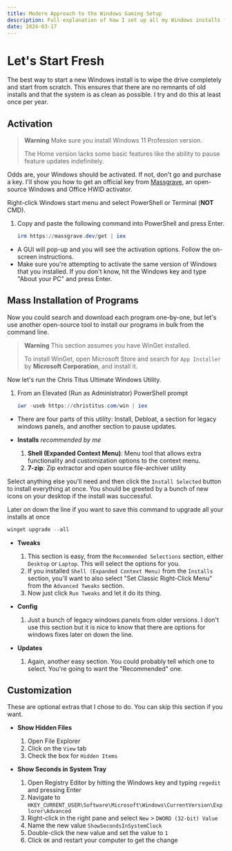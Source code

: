 ```yaml
---
title: Modern Approach to the Windows Gaming Setup
description: Full explanation of how I set up all my Windows installs from scratch.
date: 2024-03-17
---
```


# Let's Start Fresh

The best way to start a new Windows install is to wipe the drive completely and start from scratch. This ensures that there are no remnants of old installs and that the system is as clean as possible. I try and do this at least once per year.

## Activation

> **Warning**
> Make sure you install Windows 11 Profession version.
>
> The Home version lacks some basic features like the ability to pause feature updates indefinitely.

Odds are, your Windows should be activated. If not, don't go and purchase a key. I'll show you how to get an official key from [Massgrave](https://github.com/massgravel/Microsoft-Activation-Scripts), an open-source Windows and Office HWID activator.

Right-click Windows start menu and select PowerShell or Terminal (**NOT** CMD).

1. Copy and paste the following command into PowerShell and press Enter.

   ```powershell
   irm https://massgrave.dev/get | iex
   ```

- A GUI will pop-up and you will see the activation options. Follow the on-screen instructions.
- Make sure you're attempting to activate the same version of Windows that you installed. If you don't know, hit the Windows key and type "About your PC" and press Enter.

## Mass Installation of Programs

Now you could search and download each program one-by-one, but let's use another open-source tool to install our programs in bulk from the command line.

> **Warning**
> This section assumes you have WinGet installed.
>
> To install WinGet, open Microsoft Store and search for `App Installer` by **Microsoft Corporation**, and install it.

Now let's run the Chris Titus Ultimate Windows Utility.

1. From an Elevated (Run as Administrator) PowerShell prompt

   ```powershell
   iwr -useb https://christitus.com/win | iex
   ```

- There are four parts of this utility: Install, Debloat, a section for legacy windows panels, and another section to pause updates.

- **Installs** _recommended by me_

  1. **Shell (Expanded Context Menu)**: Menu tool that allows extra functionality and customization options to the context menu.
  2. **7-zip**: Zip extractor and open source file-archiver utility

Select anything else you'll need and then click the `Install Selected` button to install everything at once. You should be greeted by a bunch of new icons on your desktop if the install was successful.

Later on down the line if you want to save this command to upgrade all your installs at once

```powershell
winget upgrade --all
```

- **Tweaks**

  1. This section is easy, from the `Recommended Selections` section, either `Desktop` or `Laptop`. This will select the options for you.
  2. If you installed `Shell (Expanded Context Menu)` from the `Installs` section, you'll want to also select "Set Classic Right-Click Menu" from the `Advanced Tweaks` section.
  3. Now just click `Run Tweaks` and let it do its thing.

- **Config**

  1. Just a bunch of legacy windows panels from older versions. I don't use this section but it is nice to know that there are options for windows fixes later on down the line.

- **Updates**
  1. Again, another easy section. You could probably tell which one to select. You're going to want the "Recommended" one.

## Customization

These are optional extras that I chose to do. You can skip this section if you want.

- **Show Hidden Files**

  1. Open File Explorer
  2. Click on the `View` tab
  3. Check the box for `Hidden Items`

- **Show Seconds in System Tray**

  1. Open Registry Editor by hitting the Windows key and typing `regedit` and pressing Enter
  2. Navigate to `HKEY_CURRENT_USER\Software\Microsoft\Windows\CurrentVersion\Explorer\Advanced`
  3. Right-click in the right pane and select `New` > `DWORD (32-bit) Value`
  4. Name the new value `ShowSecondsInSystemClock`
  5. Double-click the new value and set the value to `1`
  6. Click `OK` and restart your computer to get the change
